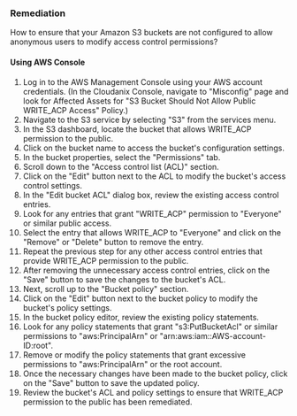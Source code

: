 ### Remediation

How to ensure that your Amazon S3 buckets are not configured to allow anonymous users to modify access control permissions?

#### Using AWS Console

1. Log in to the AWS Management Console using your AWS account credentials.
    (In the Cloudanix Console, navigate to "Misconfig" page and look for Affected Assets for "S3 Bucket Should Not Allow Public WRITE_ACP Access" Policy.)
2. Navigate to the S3 service by selecting "S3" from the services menu.
3. In the S3 dashboard, locate the bucket that allows WRITE_ACP permission to the public.
4. Click on the bucket name to access the bucket's configuration settings.
5. In the bucket properties, select the "Permissions" tab.
6. Scroll down to the "Access control list (ACL)" section.
7. Click on the "Edit" button next to the ACL to modify the bucket's access control settings.
8. In the "Edit bucket ACL" dialog box, review the existing access control entries.
9. Look for any entries that grant "WRITE_ACP" permission to "Everyone" or similar public access.
10. Select the entry that allows WRITE_ACP to "Everyone" and click on the "Remove" or "Delete" button to remove the entry.
11. Repeat the previous step for any other access control entries that provide WRITE_ACP permission to the public.
12. After removing the unnecessary access control entries, click on the "Save" button to save the changes to the bucket's ACL.
13. Next, scroll up to the "Bucket policy" section.
14. Click on the "Edit" button next to the bucket policy to modify the bucket's policy settings.
15. In the bucket policy editor, review the existing policy statements.
16. Look for any policy statements that grant "s3:PutBucketAcl" or similar permissions to "aws:PrincipalArn" or "arn:aws:iam::AWS-account-ID:root".
17. Remove or modify the policy statements that grant excessive permissions to "aws:PrincipalArn" or the root account.
18. Once the necessary changes have been made to the bucket policy, click on the "Save" button to save the updated policy.
19. Review the bucket's ACL and policy settings to ensure that WRITE_ACP permission to the public has been remediated.
